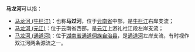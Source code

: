 '''马龙河'''可以指：
*[[马龙河_(牛栏江)|马龙河 (牛栏江)]]：也称'''马过河'''，位于[[云南省|云南省]]中部，是[[牛栏江|牛栏江]]右岸支流；
*[[马龙河_(元江)|马龙河 (元江)]]：位于云南省西部，是[[元江_(红河)|元江]]上游礼社江段左岸支流；
*[[马龙河_(通道河)|马龙河 (通道河)]]：位于[[湖南省|湖南省]][[通道侗族自治县|通道侗族自治县]]，是[[通道河|通道河]]左岸支流，有时视作双江河两条源流之一。
{{disambig|M|Cat=三字中国地名消歧义}}